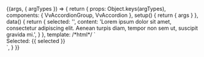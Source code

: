 
<Meta
	title="Components/AccordionGroup/Slots"
	component={VvAccordionGroup}
	args={defaultArgs}
/>

<Canvas>
	<Story
		name="Default"
		play={defaultTest}
		argTypes={{
			items: {
				...argTypes.items,
				control: {
					disable: true,
				},
			},
			default: {
				...argTypes.items,
				control: {
					disable: true,
				},
			},
		}}
	>
		{(args, { argTypes }) => {
			return {
				props: Object.keys(argTypes),
				components: { VvAccordionGroup, VvAccordion },
				setup() {
					return { args }
				},
				data() {
					return {
						selected: '',
						content:
							'Lorem ipsum dolor sit amet, consectetur adipiscing elit. Aenean turpis diam, tempor non sem ut, suscipit gravida mi.',
					}
				},
				template: /*html*/ `
					<vv-accordion-group data-testId="element" v-bind="args" v-model="selected">
						<vv-accordion name="a-1" data-testId="a-1" title="Details 1" :content="content" />
						<vv-accordion name="a-2" title="Details 2" :content="content" />
						<vv-accordion name="a-3" title="Details 3" :content="content" />
					</vv-accordion-group>
					<div class="mt-24"  >
						Selected: <span data-testId="value">{{ selected }}</span>
					</div>
				`,
			}
		}}
	</Story>
</Canvas>
